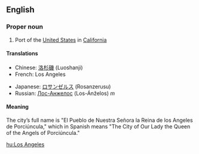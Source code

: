 {{wikipedia}}
==English==

===Proper noun===

# Port of the [[United States]] in [[California]]

====Translations====
{{top}}
*Chinese: [[洛杉磯]] (Luoshanji)
*French: Los Angeles
{{mid}}
*Japanese: [[ロサンゼルス]] (Rosanzerusu)
*Russian: [[Лос-Анжелос]] (Los-Ánželos) ''m''
{{bottom}}

====Meaning====
The city’s full name is "El Pueblo de Nuestra Señora la Reina de los Angeles de Porciúncula," which in Spanish means "The City of Our Lady the Queen of the Angels of Porciúncula."

[[hu:Los Angeles]]